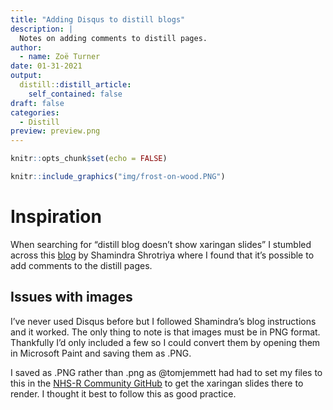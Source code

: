 ```yaml
---
title: "Adding Disqus to distill blogs"
description: |
  Notes on adding comments to distill pages.
author:
  - name: Zoë Turner
date: 01-31-2021
output:
  distill::distill_article:
    self_contained: false
draft: false
categories:
  - Distill
preview: preview.png  
---
```



```r
knitr::opts_chunk$set(echo = FALSE)
```

```r
knitr::include_graphics("img/frost-on-wood.PNG")
```

# Inspiration

When searching for "distill blog doesn't show xaringan slides" I stumbled across this [blog](https://www.shamindras.com/posts/2019-07-31-shrotriya2019distillpt2/) by Shamindra Shrotriya where I found that it's possible to add comments to the distill pages. 

## Issues with images

I've never used Disqus before but I followed Shamindra's blog instructions and it worked. The only thing to note is that images must be in PNG format. Thankfully I'd only included a few so I could convert them by opening them in Microsoft Paint and saving them as .PNG. 

I saved as .PNG rather than .png as @tomjemmett had had to set my files to this in the [NHS-R Community GitHub](https://github.com/nhs-r-community/Conference_2020/commit/523e51b1b7fbb3c6a0de6b88dcd27dda6cc0e5d3) to get the xaringan slides there to render. I thought it best to follow this as good practice.